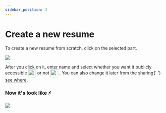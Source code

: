 ```yaml
---
sidebar_position: 2
---
```


# Create a new resume

To create a new resume from scratch, click on the selected part.

<a href="https://rxresu.me/dashboard">
  <img src="https://res.cloudinary.com/dn2mupqo0/image/upload/v1655880844/CreateNew_kxvi9x.png" type="image"></img>
</a>

<p>
  After you click on it, enter name and select whether you want it publicly accessible
  <img
    align="center"
    src="https://res.cloudinary.com/dn2mupqo0/image/upload/v1655884469/on-button_a5kfbz.png"
    height="25"
    type="image"
  ></img> or not
  <img
    align="center"
    src="https://res.cloudinary.com/dn2mupqo0/image/upload/v1655884949/off-button_rrkz3g.png"
    height="25"
    type="image"
  ></img> . You can also change it later from the sharing{' '}
  <a href="https://res.cloudinary.com/dn2mupqo0/image/upload/v1655889311/toggle_jcmfix.gif">see where</a>.
</p>

<h3> Now it's look like ⚡</h3>

<a href="https://rxresu.me/dashboard">
  <img
    src="https://res.cloudinary.com/dn2mupqo0/image/upload/v1655882355/Screenshot_2022-06-22_at_12.48.42_PM_dx6714.png"
    type="image"
  ></img>
</a>

